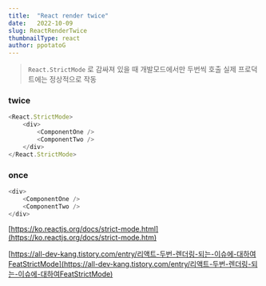 ```yaml
---
title:  "React render twice"
date:   2022-10-09
slug: ReactRenderTwice
thumbnailType: react
author: ppotatoG
---
```


> `React.StrictMode` 로 감싸져 있을 때 개발모드에서만 두번씩 호출 실제 프로덕트에는 정상적으로 작동

### twice
```js
<React.StrictMode>
    <div>
        <ComponentOne />
        <ComponentTwo />
    </div>
</React.StrictMode>
```

### once
```js
<div>
    <ComponentOne />
    <ComponentTwo />
</div>
```


[https://ko.reactjs.org/docs/strict-mode.html](https://ko.reactjs.org/docs/strict-mode.htm)

[https://all-dev-kang.tistory.com/entry/리액트-두번-렌더링-되는-이슈에-대하여FeatStrictMode](https://all-dev-kang.tistory.com/entry/리액트-두번-렌더링-되는-이슈에-대하여FeatStrictMode)